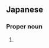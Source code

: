 ==Japanese==
{{ja-kanjitab|なな|せ}}

===Proper noun===
{{ja-pos|ななせ|proper}}

# {{surname|lang=ja|sort=ななせ}}